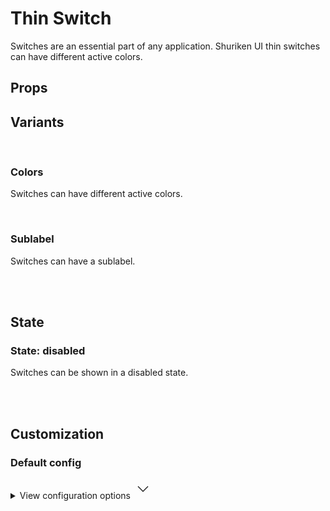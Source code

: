 
<Meta of={SwitchThinStories} />

# Thin Switch

Switches are an essential part of any application. Shuriken UI thin switches can have different active colors.

<Primary />

## Props

<Controls />

## Variants

<br />

### Colors

Switches can have different active colors.

<div className="flex gap-2 bg-slate-100 dark:bg-slate-900 p-6 rounded-sm">
  <Story of={SwitchThinStories.ColorPrimary} />
  <Story of={SwitchThinStories.ColorInfo} />
  <Story of={SwitchThinStories.ColorSuccess} />
  <Story of={SwitchThinStories.ColorWarning} />
  <Story of={SwitchThinStories.ColorDanger} />
</div>

<br />

### Sublabel

Switches can have a sublabel.

<div className="flex gap-2 bg-slate-100 dark:bg-slate-900 p-6 rounded-sm">
  <Story of={SwitchThinStories.Sublabel} />
</div>

<br />
<br />

## State

### State: disabled

Switches can be shown in a disabled state.

<div className="flex gap-2 bg-slate-100 dark:bg-slate-900 p-6 rounded-sm">
  <Story of={SwitchThinStories.DisabledPrimary} />
  <Story of={SwitchThinStories.DisabledInfo} />
  <Story of={SwitchThinStories.DisabledSuccess} />
  <Story of={SwitchThinStories.DisabledWarning} />
  <Story of={SwitchThinStories.DisabledDanger} />
</div>

<br />
<br />

## Customization

### Default config

<div className="relative">
  <details className="relative bg-slate-50 border border-slate-200 rounded-lg p-4 [&>summary>svg]:open:-rotate-180">
    <summary className="list-none cursor-pointer">
      <span className="font-sans text-slate-500">View configuration options</span>
      <svg
        className="w-5 h-5 text-slate-500 absolute top-5 end-4 transition-transform duration-300"
        xmlns="http://www.w3.org/2000/svg"
        width="32"
        height="32"
        viewBox="0 0 24 24"
      >
        <path
          fill="none"
          stroke="currentColor"
          strokeLinecap="round"
          strokeLinejoin="round"
          strokeWidth="2"
          d="m6 9l6 6l6-6"
        />
      </svg>
    </summary>

    <div className="!mt-4">
      <pre >
        {JSON.stringify(defaultConfig, null, 2)}
      </pre>
    </div>

  </details>
</div>

